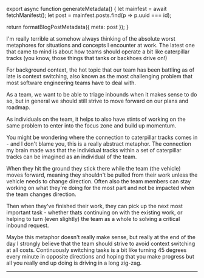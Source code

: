 

export async function generateMetadata() {
  let mainfest = await fetchManifest();
  let post = mainfest.posts.find(p => p.uuid === id);

  return formatBlogPostMetadata({ meta: post });
}

<BlogPage id={id}>

I'm really terrible at somehow always thinking of the absolute worst metaphores
for situations and concepts I encounter at work. The latest one that came to
mind is about how teams should operate a bit like caterpillar tracks (you know,
those things that tanks or backhoes drive on!)

For background context, the hot topic that our team has been battling as of late
is context switching, also known as the most challenging problem that most
software engineering teams have to deal with.

As a team, we want to be able to triage inbounds when it makes sense to do so,
but in general we should still strive to move forward on our plans and roadmap.

As individuals on the team, it helps to also have stints of working on the same
problem to enter into the focus zone and build up momentum.

You might be wondering where the connection to caterpillar tracks comes in - and
I don't blame you, this is a really abstract metaphor. The connection my brain
made was that the individual tracks within a set of caterpillar tracks can be
imagined as an individual of the team.

When they hit the ground they stick there while the team (the vehicle) moves
forward, meaning they shouldn't be pulled from their work unless the vehicle
needs to change direction. Often also the team members can stay working on what
they're doing for the most part and not be impacted when the team changes
direction.

Then when they've finished their work, they can pick up the next most important
task - whether thats continuing on with the existing work, or helping to turn
(even slightly) the team as a whole to solving a critical inbound request.

Maybe this metaphor doesn't really make sense, but really at the end of the day
I strongly believe that the team should strive to avoid context switching at all
costs. Continuously switching tasks is a bit like turning 45 degrees every
minute in opposite directions and hoping that you make progress but all you
really end up doing is driving in a long zig-zag.

---


</BlogPage>